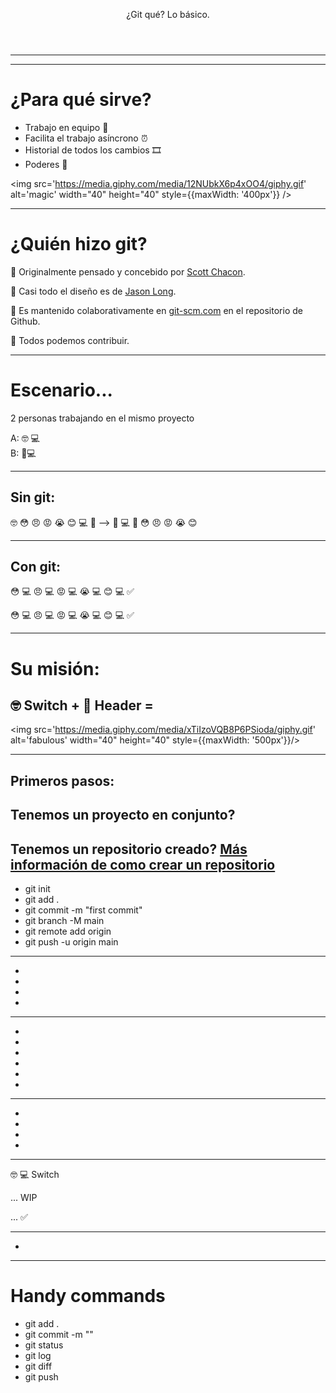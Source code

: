 
<Header>

¿Git qué? Lo básico.

</Header>


<Greeting />

---

<ControlVersion />

---
# ¿Para qué sirve?
- Trabajo en equipo 🤝
- Facilita el trabajo asíncrono ⏰
- Historial de todos los cambios 🎞
- Poderes 🔮

<img src='https://media.giphy.com/media/12NUbkX6p4xOO4/giphy.gif' alt='magic' width="40" height="40" style={{maxWidth: '400px'}} />

---
# ¿Quién hizo git?

🤔 Originalmente pensado y concebido por [Scott Chacon](https://github.com/schacon). 

🎨 Casi todo el diseño es de [Jason Long](https://github.com/jasonlong). 

🙌 Es mantenido colaborativamente en [git-scm.com](git-scm.com) en el repositorio de Github.

👀 Todos podemos contribuir.

---
# Escenario...

2 personas trabajando en el mismo proyecto 

A: 🤓 💻  
B: 🤪💻

---
## Sin git: 

 🤓 😳 😠 😡 😭 😊 💻 💾
            --> 💾 💻 🤪 😳 😠 😡 😭 😊

---
## Con git: 

 😳 💻  😠 💻  😡  💻 😭 💻  😊 💻  ✅

 😳 💻  😠 💻  😡  💻 😭 💻  😊 💻  ✅

---
 # Su misión:

## 🤓 Switch + 🤪 Header = 

<img src='https://media.giphy.com/media/xTiIzoVQB8P6PSioda/giphy.gif' alt='fabulous' width="40" height="40" style={{maxWidth: '500px'}}/>

---

## Primeros pasos:

## Tenemos un proyecto en conjunto? 
## Tenemos un repositorio creado? [Más información de como crear un repositorio](https://docs.github.com/es/github/getting-started-with-github/quickstart/create-a-repo)

<Steps>

- git init
- git add .
- git commit -m "first commit"
- git branch -M main
- git remote add origin <remote url>
- git push -u origin main

</Steps>

---
<Steps>

- <Terminal text='git init' height='50px' color='white' />
- <Terminal text='git checkout develop' height='50px' color='white' />
- <Terminal text='git pull' height='50px' color='red' />
- <Terminal text='git checkout -b feature/switch' height='50px' color='white' />

</Steps>

---


<Switch />

<Steps>

- <Terminal text='git status' height='50px' color='white' />
- <Terminal text='Switch.js modified: Home.js' height='50px' color='red' />
- <Terminal text='git add .' height='50px' color='white' />
- <Terminal text='git status' height='50px' color='white' />
- <Terminal text='Switch.js modified: Home.js' height='50px' color='yellowgreen' />
- <Terminal text='git commit -m "Agregando estructura de Switch, faltan estilos"' height='50px' color='white' />

</Steps>

---

<SwitchWithColors />

<Steps>

- <Terminal text='git status' height='30px' color='white' />
- <Terminal text=' modified: Switch.js' height='30px' color='red' />
- <Terminal text='git add .' height='30px' color='white' />
- <Terminal text='git commit -m "Estilos listos"' height='150px' color='white'/>

</Steps>

---

🤓 💻 Switch 

... WIP 

... ✅

---

- <Terminal text='git commit -m "Estilos listos"' height='150px' color='white'/>

---

# Handy commands

- git add .
- git commit -m ""
- git status
- git log
- git diff
- git push



